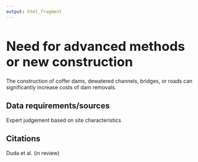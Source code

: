 ```yaml
---
output: html_fragment
---
```


<style type="text/css">
  h1{
  font-size: 2.5em;
}
</style>

# Need for advanced methods or new construction
The construction of coffer dams, dewatered channels, bridges, or roads can significantly increase costs of dam removals.

## Data requirements/sources
Expert judgement based on site characteristics

## Citations
Duda et al. (in review)